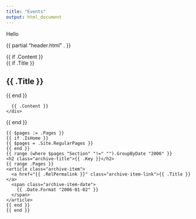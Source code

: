 ```yaml
---
title: "Events"
output: html_document
---
```

Hello

{{ partial "header.html" . }}

<main class="content" role="main">

  {{ if .Content }}
  <article class="article">
    {{ if .Title }}
    <h1 class="article-title">{{ .Title }}</h1>
    {{ end }}
    <div class="article-content">
      {{ .Content }}
    </div>
  </article>
  {{ end }}
  <div class="archive">
    {{ $pages := .Pages }}
    {{ if .IsHome }}
    {{ $pages = .Site.RegularPages }}
    {{ end }}
    {{ range (where $pages "Section" "!=" "").GroupByDate "2006" }}
    <h2 class="archive-title">{{ .Key }}</h2>
    {{ range .Pages }}
    <article class="archive-item">
      <a href="{{ .RelPermalink }}" class="archive-item-link">{{ .Title }}</a>
      <span class="archive-item-date">
        {{ .Date.Format "2006-01-02" }}
      </span>
    </article>
    {{ end }}
    {{ end }}
  </div>

</main>
